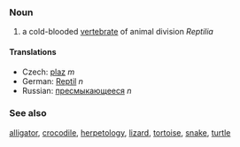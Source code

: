 ===Noun===

# a cold-blooded [[vertebrate]] of animal division ''Reptilia''

====Translations====

*Czech: [[plaz]] ''m''
*German: [[Reptil]] ''n''
*Russian: [[прeсмыкaющeeся]] ''n''

===See also===
[[alligator]], [[crocodile]], [[herpetology]], [[lizard]], [[tortoise]], [[snake]], [[turtle]]